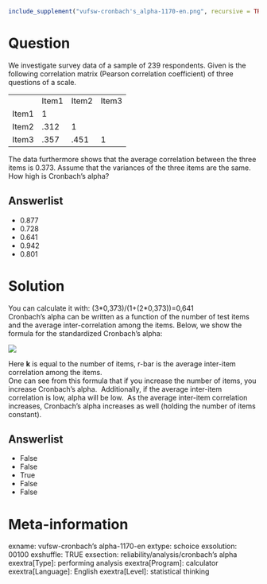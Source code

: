 ```r
include_supplement("vufsw-cronbach's_alpha-1170-en.png", recursive = TRUE)
```

Question
========
We investigate survey data of a sample of 239 respondents. Given is the
following correlation matrix (Pearson correlation coefficient) of three
questions of a scale.  
  

<table>
<colgroup>
<col style="width: 25%" />
<col style="width: 25%" />
<col style="width: 25%" />
<col style="width: 25%" />
</colgroup>
<tbody>
<tr class="odd">
<td class="tvcss_2"><br />
</td>
<td class="tvcss_3">Item1</td>
<td class="tvcss_4">Item2</td>
<td class="tvcss_4">Item3</td>
</tr>
<tr class="even">
<td class="tvcss_2">Item1<br />
</td>
<td class="tvcss_3">1<br />
</td>
<td class="tvcss_4"><br />
</td>
<td class="tvcss_4"><br />
</td>
</tr>
<tr class="odd">
<td class="tvcss_2">Item2</td>
<td class="tvcss_3">.312</td>
<td class="tvcss_4">1</td>
<td class="tvcss_4"><br />
</td>
</tr>
<tr class="even">
<td class="tvcss_2">Item3</td>
<td class="tvcss_3">.357</td>
<td class="tvcss_4">.451</td>
<td class="tvcss_4">1</td>
</tr>
</tbody>
</table>

  
The data furthermore shows that the average correlation between the
three items is 0.373. Assume that the variances of the three items are
the same. How high is Cronbach's alpha?

Answerlist
----------
* 0.877
* 0.728
* 0.641
* 0.942
* 0.801

Solution
========





You can calculate it with: (3\*0,373)/(1+(2\*0,373))=0,641  
Cronbach’s alpha can be written as a function of the number of test
items and the average inter-correlation among the items. Below, we show
the formula for the standardized Cronbach’s alpha:  
  
![](vufsw-cronbach's_alpha-1170-en.png)
  
Here **k** is equal to the number of items, r-bar is the average
inter-item correlation among the items.  
One can see from this formula that if you increase the number of items,
you increase Cronbach’s alpha.  Additionally, if the average inter-item
correlation is low, alpha will be low.  As the average inter-item
correlation increases, Cronbach’s alpha increases as well (holding the
number of items constant).



Answerlist
----------
* False
* False
* True
* False
* False

Meta-information
================
exname: vufsw-cronbach's alpha-1170-en
extype: schoice
exsolution: 00100
exshuffle: TRUE
exsection: reliability/analysis/cronbach's alpha
exextra[Type]: performing analysis
exextra[Program]: calculator
exextra[Language]: English
exextra[Level]: statistical thinking


